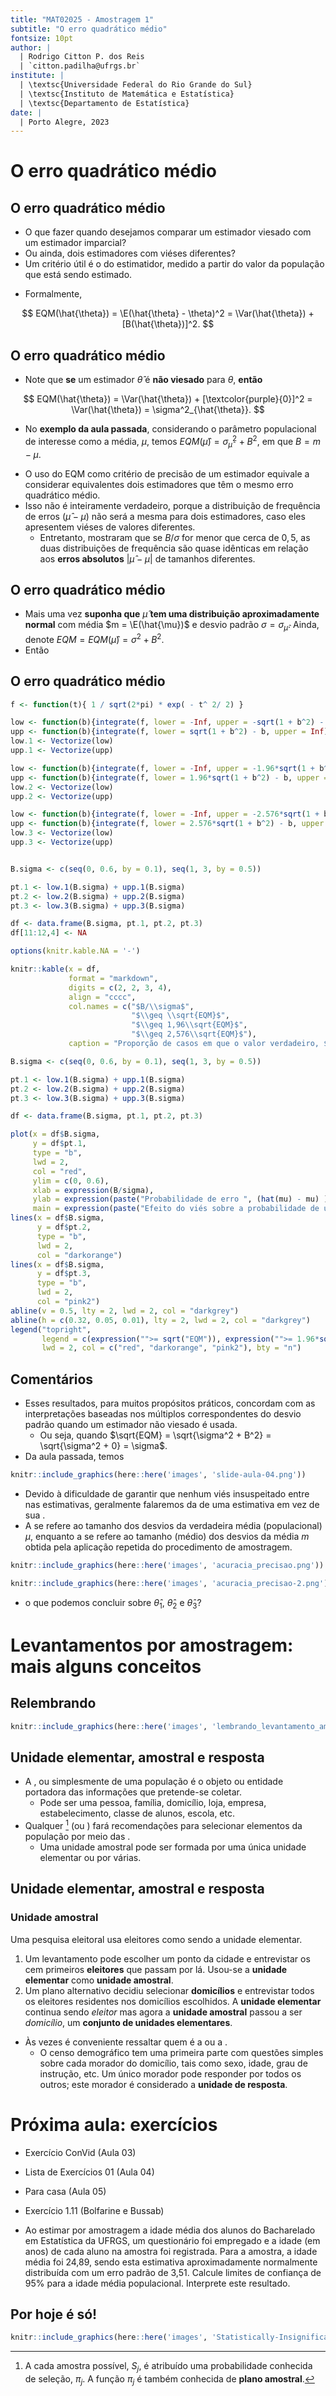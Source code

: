 ```yaml
---
title: "MAT02025 - Amostragem 1"
subtitle: "O erro quadrático médio"
fontsize: 10pt
author: |
  | Rodrigo Citton P. dos Reis
  | `citton.padilha@ufrgs.br`
institute: |
  | \textsc{Universidade Federal do Rio Grande do Sul}
  | \textsc{Instituto de Matemática e Estatística}
  | \textsc{Departamento de Estatística}
date: |
  | Porto Alegre, 2023
---
```


# O erro quadrático médio

## O erro quadrático médio {.allowframebreaks}

- O que fazer quando desejamos comparar um estimador viesado com um estimador imparcial?
- Ou ainda, dois estimadores com viéses diferentes?
- Um critério útil é o \structure{erro quadrático médio (EQM)} do estimatidor, medido a partir do valor da população que está sendo estimado.

\framebreak

- Formalmente,

$$
EQM(\hat{\theta}) = \E(\hat{\theta} - \theta)^2 = \Var(\hat{\theta}) + [B(\hat{\theta})]^2.
$$

\begin{mybox}{Exercício}

Demonstre que $EQM(\hat{\theta}) = \Var(\hat{\theta}) + [B(\hat{\theta})]^2$.

\end{mybox}

<!-- \begin{align*} -->
<!-- EQM(\hat{\theta}) &= \E(\hat{\theta} - \theta)^2 -->
<!-- \\ -->
<!-- &=& \E\{[\hat{\theta} - \textcolor{purple}{\E(\hat{\theta})}] + [\textcolor{purple}{\E(\hat{\theta})} - \theta]\}^2  -->
<!-- \\ -->
<!-- &=& \E\{[\hat{\theta} - \E(\hat{\theta})]^{\textcolor{purple}{2}} + \textcolor{purple}{2}[\hat{\theta} - \E(\hat{\theta})][\E(\hat{\theta}) - \theta] + [\E(\hat{\theta}) - \theta]^\textcolor{purple}{2}\}  -->
<!-- \\ -->
<!-- &=& \textcolor{purple}{\E\{}[\hat{\theta} - \E(\hat{\theta})]^2\textcolor{purple}{\}} + 2[\textcolor{purple}{\E(}\hat{\theta}\textcolor{purple}{)} - \theta]\E[\hat{\theta} - \E(\hat{\theta})] + \textcolor{purple}{\E[}\E(\hat{\theta}) - \theta\textcolor{purple}{]}^2 \\ -->
<!-- &=& \textcolor{orange}{\Var(\hat{\theta})} + 2[\E(\hat{\theta}) - \theta]\textcolor{purple}{[\E(\hat{\theta}) - \E(\hat{\theta})]} + [\textcolor{orange}{B(\hat{\theta})}]^2 \\ -->
<!-- &=& \textcolor{black}{\Var(\hat{\theta}) + [B(\hat{\theta})]^2}. -->
<!-- \end{align*} -->

## O erro quadrático médio {.allowframebreaks}

- Note que __se__ um estimador $\hat{\theta}$ é __não viesado__ para $\theta$, __então__

$$
EQM(\hat{\theta}) = \Var(\hat{\theta}) + [\textcolor{purple}{0}]^2 = \Var(\hat{\theta}) = \sigma^2_{\hat{\theta}}.
$$

- No __exemplo da aula passada__, considerando o parâmetro populacional de interesse como a média, $\mu$, temos $EQM(\hat{\mu}) = \sigma^2_{\hat{\mu}} + B^2$, em que $B = m - \mu$.

\framebreak

- O uso do EQM como critério de precisão de um estimador equivale a considerar equivalentes dois estimadores que têm o mesmo erro quadrático médio.
- Isso não é inteiramente verdadeiro, porque a distribuição de frequência de erros $(\hat{\mu} - \mu)$ não será a mesma para dois estimadores, caso eles apresentem viéses de valores diferentes.
    - Entretanto, \structure{Hansen, Hurwitz e Madow (1953)}\footnote{Hansen, M. H., Hurwitz, W. N. e Madow, W. G. (1953) {\bf Sample Survey methods and theory}, John Wiley \& Sons, Nova York, Vol. I, pg. 58.} mostraram que se $B/\sigma$ for menor que cerca de $0,5$, as duas distribuições de frequência são quase idênticas em relação aos __erros absolutos__ $|\hat{\mu} - \mu|$ de tamanhos diferentes.

## O erro quadrático médio {.allowframebreaks}

- Mais uma vez __suponha que__ $\hat{\mu}$ __tem uma distribuição aproximadamente normal__ com média $m = \E(\hat{\mu})$ e desvio padrão $\sigma = \sigma_{\hat{\mu}}$. Ainda, denote $EQM = EQM(\hat{\mu}) = \sigma^2 + B^2$.
- Então

\begin{eqnarray*}
\Pr\left(|\hat{\mu} - \mu| \geq  k\sqrt{EQM}\right) &=& \frac{1}{\sigma\sqrt{2\pi}}\int_{\mu + k\sqrt{EQM}}^{\infty}{e^{-(\hat{\mu} - m)^2/2\sigma^2}d\hat{\mu}} \\
&& +\ \frac{1}{\sigma\sqrt{2\pi}}\int^{\mu - k\sqrt{EQM}}_{- \infty}{e^{-(\hat{\mu} - m)^2/2\sigma^2}d\hat{\mu}}.
\end{eqnarray*}

## O erro quadrático médio {.allowframebreaks}

```r

f <- function(t){ 1 / sqrt(2*pi) * exp( - t^ 2/ 2) }

low <- function(b){integrate(f, lower = -Inf, upper = -sqrt(1 + b^2) - b)$value}
upp <- function(b){integrate(f, lower = sqrt(1 + b^2) - b, upper = Inf)$value}
low.1 <- Vectorize(low)
upp.1 <- Vectorize(upp)

low <- function(b){integrate(f, lower = -Inf, upper = -1.96*sqrt(1 + b^2) - b)$value}
upp <- function(b){integrate(f, lower = 1.96*sqrt(1 + b^2) - b, upper = Inf)$value}
low.2 <- Vectorize(low)
upp.2 <- Vectorize(upp)

low <- function(b){integrate(f, lower = -Inf, upper = -2.576*sqrt(1 + b^2) - b)$value}
upp <- function(b){integrate(f, lower = 2.576*sqrt(1 + b^2) - b, upper = Inf)$value}
low.3 <- Vectorize(low)
upp.3 <- Vectorize(upp)


B.sigma <- c(seq(0, 0.6, by = 0.1), seq(1, 3, by = 0.5))

pt.1 <- low.1(B.sigma) + upp.1(B.sigma)
pt.2 <- low.2(B.sigma) + upp.2(B.sigma)
pt.3 <- low.3(B.sigma) + upp.3(B.sigma)

df <- data.frame(B.sigma, pt.1, pt.2, pt.3)
df[11:12,4] <- NA

options(knitr.kable.NA = '-')

knitr::kable(x = df,
             format = "markdown",
             digits = c(2, 2, 3, 4),
             align = "cccc",
             col.names = c("$B/\\sigma$",
                           "$\\geq \\sqrt{EQM}$",
                           "$\\geq 1,96\\sqrt{EQM}$",
                           "$\\geq 2,576\\sqrt{EQM}$"),
             caption = "Proporção de casos em que o valor verdadeiro, $\\mu$, não está incluído no intervalo $\\hat{\\mu} \\pm k\\sqrt{EQM}$, para diferentes níveis de viés em $\\hat{\\mu}$")

```

\framebreak

```r

B.sigma <- c(seq(0, 0.6, by = 0.1), seq(1, 3, by = 0.5))

pt.1 <- low.1(B.sigma) + upp.1(B.sigma)
pt.2 <- low.2(B.sigma) + upp.2(B.sigma)
pt.3 <- low.3(B.sigma) + upp.3(B.sigma)

df <- data.frame(B.sigma, pt.1, pt.2, pt.3)

plot(x = df$B.sigma,
     y = df$pt.1,
     type = "b",
     lwd = 2,
     col = "red",
     ylim = c(0, 0.6),
     xlab = expression(B/sigma),
     ylab = expression(paste("Probabilidade de erro ", (hat(mu) - mu) )),
     main = expression(paste("Efeito do viés sobre a probabilidade de um erro maior que ",  k*sqrt(EQM) )) )
lines(x = df$B.sigma,
      y = df$pt.2,
      type = "b",
      lwd = 2,
      col = "darkorange")
lines(x = df$B.sigma,
      y = df$pt.3,
      type = "b",
      lwd = 2,
      col = "pink2")
abline(v = 0.5, lty = 2, lwd = 2, col = "darkgrey")
abline(h = c(0.32, 0.05, 0.01), lty = 2, lwd = 2, col = "darkgrey")
legend("topright",
       legend = c(expression("">= sqrt("EQM")), expression("">= 1.96*sqrt("EQM")), expression("">= 2.576*sqrt("EQM"))),
       lwd = 2, col = c("red", "darkorange", "pink2"), bty = "n")

```

## Comentários {.allowframebreaks}

- Esses resultados, para muitos propósitos práticos, concordam com as interpretações baseadas nos múltiplos correspondentes do desvio padrão quando um estimador não viesado é usada.
    + Ou seja, quando $\sqrt{EQM} = \sqrt{\sigma^2 + B^2} = \sqrt{\sigma^2 + 0} = \sigma$.
- Da aula passada, temos

```r

knitr::include_graphics(here::here('images', 'slide-aula-04.png'))

```

\framebreak

\footnotesize

- Devido à dificuldade de garantir que nenhum viés insuspeitado entre nas estimativas, geralmente falaremos da \structure{precisão} de uma estimativa em vez de sua \structure{acurácia (exatidão)}.
- A \structure{acurácia} se refere ao tamanho dos desvios da verdadeira média (populacional) $\mu$, enquanto a \structure{precisão} se refere ao tamanho (médio) dos desvios da média $m$ obtida pela aplicação repetida do procedimento de amostragem.

```r

knitr::include_graphics(here::here('images', 'acuracia_precisao.png'))

```

\framebreak

```r

knitr::include_graphics(here::here('images', 'acuracia_precisao-2.png'))

```

- \structure{Pergunta:} o que podemos concluir sobre $\hat{\theta}_1$, $\hat{\theta}_2$ e $\hat{\theta}_3$?

# Levantamentos por amostragem: mais alguns conceitos

## Relembrando

```r

knitr::include_graphics(here::here('images', 'lembrando_levantamento_amostra.png'))

```


## Unidade elementar, amostral e resposta {.allowframebreaks}

- A \structure{unidade elementar}, ou simplesmente \structure{elemento} de uma população é o objeto ou entidade portadora das informações que pretende-se coletar.
    + Pode ser uma pessoa, família, domicílio, loja, empresa, estabelecimento, classe de alunos, escola, etc.
- Qualquer \structure{plano amostral}^[A cada amostra possível, $S_j$, é atribuído uma probabilidade conhecida de seleção, $\pi_j$. A função $\pi_j$ é também conhecida de __plano amostral__.] (ou \structure{plano de amostragem}) fará recomendações para selecionar elementos da população por meio das \structure{unidades amostrais}.
    + Uma unidade amostral pode ser formada por uma única unidade elementar ou por várias.

## Unidade elementar, amostral e resposta {.allowframebreaks}

::: {.block}

### Unidade amostral

Uma pesquisa eleitoral usa eleitores como sendo a unidade elementar.

1. Um levantamento pode escolher um ponto da cidade e entrevistar os cem primeiros __eleitores__ que passam por lá. Usou-se a __unidade elementar__ como __unidade amostral__.
2. Um plano alternativo decidiu selecionar __domicílios__ e entrevistar todos os eleitores residentes nos domicílios escolhidos. A __unidade elementar__ continua sendo _eleitor_ mas agora a __unidade amostral__ passou a ser _domicílio_, um __conjunto de unidades elementares__.

:::

\framebreak

- Às vezes é conveniente ressaltar quem é a \structure{unidade respondente} ou a \structure{unidade de resposta}.
    + O censo demográfico tem uma primeira parte com questões simples sobre cada morador do domicílio, tais como sexo, idade, grau de instrução, etc. Um único morador pode responder por todos os outros; este morador é considerado a __unidade de resposta__.

# Próxima aula: exercícios {.allowframebreaks}

- Exercício ConVid (Aula 03)
- Lista de Exercícios 01 (Aula 04)
- Para casa (Aula 05)
- Exercício 1.11 (Bolfarine e Bussab)

- Ao estimar por amostragem a idade média dos alunos do Bacharelado em Estatística da UFRGS, um questionário foi empregado e a idade (em anos) de cada aluno na amostra foi registrada. Para a amostra, a idade média foi 24,89, sendo esta estimativa aproximadamente normalmente distribuída com um erro padrão de 3,51. Calcule limites de confiança de 95% para a idade média populacional. Interprete este resultado.

<!-- ## Próxima aula -->

<!-- - __Atividade de avaliação I__. -->
<!--     + Dia: 14/07 -->
<!--     + Horário: 8hs 30min -->
<!--     + Local: Sala de aula -->
<!--     + Modalidade: presencial e individual -->
<!--     + __Conteúdo:__ Área I (aulas 01-07) -->
<!--     + __Não esqueça de trazer:__ Lápis, Borracha, Caneta e Calculadora -->

## Por hoje é só!

\begin{center}
{\bf Bons estudos!}
\end{center}

```r

knitr::include_graphics(here::here('images', 'Statistically-Insignificant-errorbar.jpg'))

```

